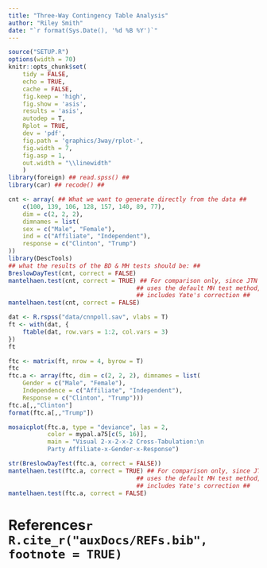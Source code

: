 ```yaml
---
title: "Three-Way Contingency Table Analysis"
author: "Riley Smith"
date: "`r format(Sys.Date(), '%d %B %Y')`"
---
```


```r
source("SETUP.R")
options(width = 70)
knitr::opts_chunk$set(
    tidy = FALSE,
    echo = TRUE,
    cache = FALSE,
    fig.keep = 'high',
    fig.show = 'asis',
    results = 'asis',
    autodep = T,
    Rplot = TRUE,
    dev = 'pdf',
    fig.path = 'graphics/3way/rplot-',
    fig.width = 7,
    fig.asp = 1,
    out.width = "\\linewidth"
    )
library(foreign) ## read.spss() ##
library(car) ## recode() ##
```

\Rrule

```r
cnt <- array( ## What we want to generate directly from the data ##
    c(100, 139, 106, 128, 157, 140, 89, 77),
    dim = c(2, 2, 2),
    dimnames = list(
    sex = c("Male", "Female"),
    ind = c("Affiliate", "Independent"),
    response = c("Clinton", "Trump")
))
library(DescTools)
## what the results of the BD & MH tests should be: ##
BreslowDayTest(cnt, correct = FALSE)
mantelhaen.test(cnt, correct = TRUE) ## For comparison only, since JTN's handout
                                    ## uses the default MH test method, which
                                    ## includes Yate's correction ##
mantelhaen.test(cnt, correct = FALSE)

dat <- R.rspss("data/cnnpoll.sav", vlabs = T)
ft <- with(dat, {
    ftable(dat, row.vars = 1:2, col.vars = 3)
})
ft

ftc <- matrix(ft, nrow = 4, byrow = T)
ftc
ftc.a <- array(ftc, dim = c(2, 2, 2), dimnames = list(
    Gender = c("Male", "Female"),
    Independence = c("Affiliate", "Independent"),
    Response = c("Clinton", "Trump")))
ftc.a[,,"Clinton"]
format(ftc.a[,,"Trump"])

mosaicplot(ftc.a, type = "deviance", las = 2, 
           color = mypal.a75[c(5, 16)], 
           main = "Visual 2-x-2-x-2 Cross-Tabulation:\n
           Party Affiliate-x-Gender-x-Response")

str(BreslowDayTest(ftc.a, correct = FALSE))
mantelhaen.test(ftc.a, correct = TRUE) ## For comparison only, since JTN's handout
                                    ## uses the default MH test method, which
                                    ## includes Yate's correction ##
mantelhaen.test(ftc.a, correct = FALSE)

```

\Rrule

\newpage
# References`r R.cite_r("auxDocs/REFs.bib", footnote = TRUE)`
